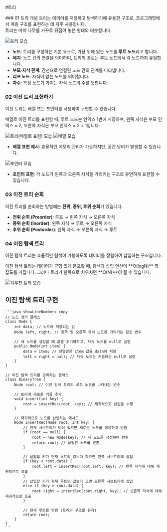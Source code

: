 
#트리

<Steps>
  ### 01 트리 개념
  트리는 데이터를 저장하고 탐색하기에 유용한 구조로, 프로그래밍에서 계층 구조를 표현하는 데 자주 사용됩니다. <br/>
  트리는 마치 나무를 거꾸로 뒤집어 놓은 형태와 비슷합니다.

  <Callout type="info" emoji="🌳">

  ![트리 모습](./tree1.png)

  - **노드**: 트리를 구성하는 기본 요소로, 가장 위에 있는 노드를 **루트 노드**라고 합니다.
  - **에지**: 노드 간의 연결을 의미하며, 트리의 경로는 루트 노드에서 각 노드까지 유일합니다.
  - **부모·자식 관계**: 간선으로 연결된 노드 간의 관계를 나타냅니다.
  - **리프 노드**: 자식이 없는 노드를 의미합니다.
  - **차수**: 특정 노드가 가지는 자식 노드의 수를 뜻합니다.

  ### 02 이진 트리 표현하기
  이진 트리는 배열 또는 포인터를 사용하여 구현할 수 있습니다.

  <Callout type="info" emoji="💡">
    배열로 이진 트리를 표현할 때, 루트 노드는 인덱스 1번에 저장하며, 왼쪽 자식은 부모 인덱스 × 2, 오른쪽 자식은 부모 인덱스 × 2 + 1입니다.
  </Callout>

  ![트리(배열로 표현) 모습](./tree2.png)
  ![배열 모습](./tree3.png)

  - **배열 표현 예시**: 효율적인 메모리 관리가 가능하지만, 공간 낭비가 발생할 수 있습니다.

  ![포인터 모습](./tree5.png)
  - **포인터 표현**: 각 노드가 왼쪽과 오른쪽 자식을 가리키는 구조로 유연하게 표현할 수 있습니다.

  ### 03 이진 트리 순회
  이진 트리를 순회하는 방법에는 **전위, 중위, 후위 순회**가 있습니다.

  - **전위 순회 (Preorder)**: 루트 → 왼쪽 자식 → 오른쪽 자식
  - **중위 순회 (Inorder)**: 왼쪽 자식 → 루트 → 오른쪽 자식
  - **후위 순회 (Postorder)**: 왼쪽 자식 → 오른쪽 자식 → 루트

  ### 04 이진 탐색 트리
  이진 탐색 트리는 효율적인 탐색이 가능하도록 데이터를 정렬하여 삽입하는 구조입니다.

  <Callout type="info" emoji="🔍">
    이진 탐색 트리는 데이터가 균형 있게 분포할 때, 탐색과 삽입 연산이 **O(logN)** 복잡도를 가집니다. 그러나 트리가 한쪽으로 치우치면 **O(N)**이 될 수 있습니다.
  </Callout>

  ![치우친 트리 모습](./tree4.png)

  ## 이진 탐색 트리 구현
    ```java showLineNumbers copy
    // 노드 정의 클래스
    class Node {
        int data; // 노드에 저장되는 값
        Node left, right; // 왼쪽 및 오른쪽 자식 노드를 가리키는 참조 변수

        // 새 노드를 생성할 때 값을 초기화하고, 자식 노드를 null로 설정
        public Node(int item) {
            data = item; // 전달받은 item 값을 data에 저장
            left = right = null; // 자식 노드는 처음에는 null로 설정
        }
    }

    // 이진 탐색 트리를 관리하는 클래스
    class BinaryTree {
        Node root; // 이진 탐색 트리의 루트 노드를 나타내는 변수

        // 트리에 새로운 키를 추가
        void insert(int key) {
            root = insertRec(root, key); // 재귀적으로 삽입을 수행
        }

        // 재귀적으로 노드를 삽입하는 메서드
        Node insertRec(Node root, int key) {
            // 현재 서브트리가 비어 있으면 새로운 노드를 생성하고 반환
            if (root == null) {
                root = new Node(key); // 새 노드를 생성하여 반환
                return root; // 삽입된 노드를 반환
            }

            // 삽입할 키가 현재 루트의 값보다 작으면 왼쪽 서브트리에 삽입
            if (key < root.data) {
                root.left = insertRec(root.left, key); // 왼쪽 자식에 대해 재귀적으로 호출
            }
            // 삽입할 키가 현재 루트의 값보다 크면 오른쪽 서브트리에 삽입
            else if (key > root.data) {
                root.right = insertRec(root.right, key); // 오른쪽 자식에 대해 재귀적으로 호출
            }

            // 현재 루트를 반환 (트리의 구조를 유지)
            return root;
        }
    }
    ```

  </Steps>